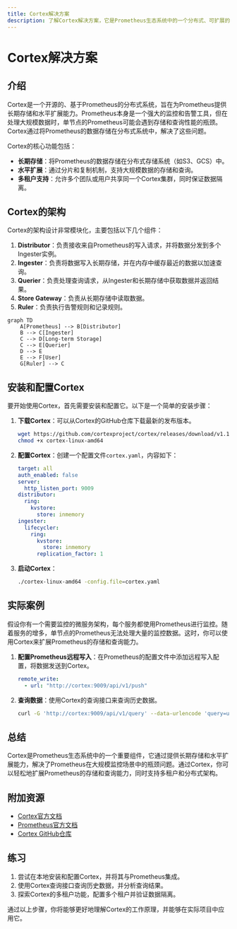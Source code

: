 ```yaml
---
title: Cortex解决方案
description: 了解Cortex解决方案，它是Prometheus生态系统中的一个分布式、可扩展的长期存储和查询系统，适合初学者学习。
---
```


# Cortex解决方案

## 介绍

Cortex是一个开源的、基于Prometheus的分布式系统，旨在为Prometheus提供长期存储和水平扩展能力。Prometheus本身是一个强大的监控和告警工具，但在处理大规模数据时，单节点的Prometheus可能会遇到存储和查询性能的瓶颈。Cortex通过将Prometheus的数据存储在分布式系统中，解决了这些问题。

Cortex的核心功能包括：
- **长期存储**：将Prometheus的数据存储在分布式存储系统（如S3、GCS）中。
- **水平扩展**：通过分片和复制机制，支持大规模数据的存储和查询。
- **多租户支持**：允许多个团队或用户共享同一个Cortex集群，同时保证数据隔离。

## Cortex的架构

Cortex的架构设计非常模块化，主要包括以下几个组件：

1. **Distributor**：负责接收来自Prometheus的写入请求，并将数据分发到多个Ingester实例。
2. **Ingester**：负责将数据写入长期存储，并在内存中缓存最近的数据以加速查询。
3. **Querier**：负责处理查询请求，从Ingester和长期存储中获取数据并返回结果。
4. **Store Gateway**：负责从长期存储中读取数据。
5. **Ruler**：负责执行告警规则和记录规则。

```mermaid
graph TD
    A[Prometheus] --> B[Distributor]
    B --> C[Ingester]
    C --> D[Long-term Storage]
    C --> E[Querier]
    D --> E
    E --> F[User]
    G[Ruler] --> C
```

## 安装和配置Cortex

要开始使用Cortex，首先需要安装和配置它。以下是一个简单的安装步骤：

1. **下载Cortex**：可以从Cortex的GitHub仓库下载最新的发布版本。

   ```bash
   wget https://github.com/cortexproject/cortex/releases/download/v1.10.0/cortex-linux-amd64
   chmod +x cortex-linux-amd64
   ```

2. **配置Cortex**：创建一个配置文件`cortex.yaml`，内容如下：

   ```yaml
   target: all
   auth_enabled: false
   server:
     http_listen_port: 9009
   distributor:
     ring:
       kvstore:
         store: inmemory
   ingester:
     lifecycler:
       ring:
         kvstore:
           store: inmemory
         replication_factor: 1
   ```

3. **启动Cortex**：

   ```bash
   ./cortex-linux-amd64 -config.file=cortex.yaml
   ```

## 实际案例

假设你有一个需要监控的微服务架构，每个服务都使用Prometheus进行监控。随着服务的增多，单节点的Prometheus无法处理大量的监控数据。这时，你可以使用Cortex来扩展Prometheus的存储和查询能力。

1. **配置Prometheus远程写入**：在Prometheus的配置文件中添加远程写入配置，将数据发送到Cortex。

   ```yaml
   remote_write:
     - url: "http://cortex:9009/api/v1/push"
   ```

2. **查询数据**：使用Cortex的查询接口来查询历史数据。

   ```bash
   curl -G 'http://cortex:9009/api/v1/query' --data-urlencode 'query=up'
   ```

## 总结

Cortex是Prometheus生态系统中的一个重要组件，它通过提供长期存储和水平扩展能力，解决了Prometheus在大规模监控场景中的瓶颈问题。通过Cortex，你可以轻松地扩展Prometheus的存储和查询能力，同时支持多租户和分布式架构。

## 附加资源

- [Cortex官方文档](https://cortexmetrics.io/docs/)
- [Prometheus官方文档](https://prometheus.io/docs/)
- [Cortex GitHub仓库](https://github.com/cortexproject/cortex)

## 练习

1. 尝试在本地安装和配置Cortex，并将其与Prometheus集成。
2. 使用Cortex查询接口查询历史数据，并分析查询结果。
3. 探索Cortex的多租户功能，配置多个租户并验证数据隔离。

通过以上步骤，你将能够更好地理解Cortex的工作原理，并能够在实际项目中应用它。